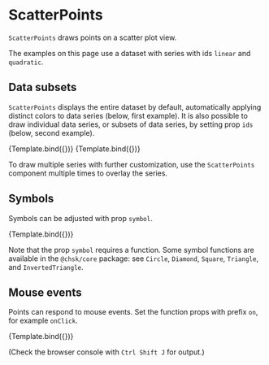 
# ScatterPoints

<Meta title="Addons/XY/Scatter/ScatterPoints" />

`ScatterPoints` draws points on a scatter plot view.

<ArgsTable of={ScatterPoints} />

The examples on this page use a dataset with series with ids `linear` and `quadratic`.

## Data subsets

`ScatterPoints` displays the entire dataset by default, automatically applying distinct colors to data series (below, first example). It is also possible to draw individual data series, or subsets of data series, by setting prop `ids` (below, second example).

<Canvas>
    <Story
        name="entire dataset"
        args={{
            symbolStyle: { stroke: '#333333', strokeWidth: 1 },
        }}
        component={ScatterPoints}
        decorators={[ChartScatterDecorator]}
    >
        {Template.bind({})}
    </Story>
    <Story
        name="single series"
        args={{
            ids: ['quadratic'],
            symbolStyle: { stroke: '#333333', strokeWidth: 1 },
        }}
        component={ScatterPoints}
        decorators={[ChartScatterDecorator]}
    >
        {Template.bind({})}
    </Story>
</Canvas>

To draw multiple series with further customization, use the `ScatterPoints` component multiple times to overlay the series.

## Symbols

Symbols can be adjusted with prop `symbol`.

<Canvas>
    <Story
        name="symbol"
        args={{
            ids: ['quadratic'],
            symbolStyle: { stroke: '#222222', strokeWidth: 1 },
            symbol: Triangle,
        }}
        component={ScatterPoints}
        decorators={[ChartScatterDecorator]}
    >
        {Template.bind({})}
    </Story>
</Canvas>

Note that the prop `symbol` requires a function. Some symbol functions are available in the `@chsk/core` package: see `Circle`, `Diamond`, `Square`, `Triangle`, and `InvertedTriangle`.

## Mouse events

Points can respond to mouse events. Set the function props with prefix `on`, for example `onClick`.

<Canvas>
    <Story
        name="mouse click"
        args={{
            onClick: onScatterClick,
        }}
        component={ScatterPoints}
        decorators={[ChartScatterDecorator]}
    >
        {Template.bind({})}
    </Story>
</Canvas>

(Check the browser console with `Ctrl Shift J` for output.)
